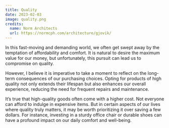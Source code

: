 ```yaml
---
title: Quality
date: 2023-02-03
image: quality.png
credits:
  name: Norm Architects
  url: https://normcph.com/architecture/gjovik/
---
```


In this fast-moving and demanding world, we often get swept away by the temptation of affordability and comfort. It is natural to desire the maximum value for our money, but unfortunately, this pursuit can lead us to compromise on quality.
                    
However, I believe it is imperative to take a moment to reflect on the long-term consequences of our purchasing choices. Opting for products of high quality not only extends their lifespan but also enhances our overall experience, reducing the need for frequent repairs and maintenance.
                    
It’s true that high-quality goods often come with a higher cost. Not everyone can afford to indulge in expensive items. But in certain aspects of our lives where quality truly matters, it may be worth prioritizing it over saving a few dollars. For instance, investing in a sturdy office chair or durable shoes can have a profound impact on our daily comfort and well-being.